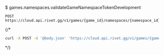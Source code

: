 $ games.namespaces.validateGameNamespaceTokenDevelopment
```
POST https://cloud.api.rivet.gg/v1/games/{game_id}/namespaces/{namespace_id}/tokens/development/validate
```


{/*<RequestExample>
```bash curl
curl -X POST -d '@body.json' 'https://cloud.api.rivet.gg/v1/games/{game_id}/namespaces/{namespace_id}/tokens/development/validate'
```
</RequestExample>*/}
